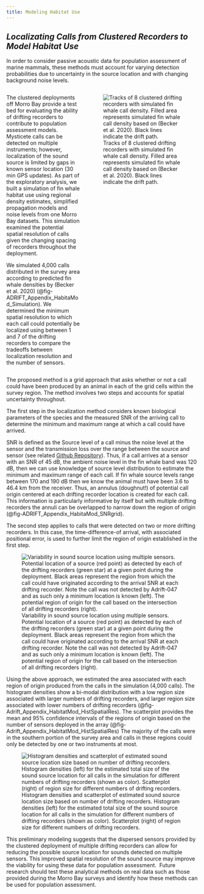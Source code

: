 ```yaml
---
title: Modeling Habitat Use 
---
```

## *Localizating Calls from Clustered Recorders to Model Habitat Use*
In order to consider passive acoustic data for population assessment of marine mammals, these methods must account for varying detection probabilities due to uncertainty in the source location and with changing background noise levels.

::: columns
::: {.column width="40%"}

The clustered deployments off Morro Bay provide a test bed for evaluating the ability of drifting recorders to contribute to population assessment models. Mysticete calls can be detected on multiple instruments; however, localization of the sound source is limited by gaps in known sensor location (30 min GPS updates). As part of the exploratory analysis, we built a simulation of fin whale habitat use using regional density estimates, simplified propagation models and noise levels from one Morro Bay datasets. This simulation examined the potential spatial resolution of calls given the changing spacing of recorders throughout the deployment.

We simulated 4,000 calls distributed in the survey area according to predicted fin whale densities by (Becker et al. 2020) (@fig-ADRIFT_Appendix_HabitaMod_Simulation). We determined the minimum spatial resolution to which each call could potentially be localized using between 1 and 7 of the drifting recorders to compare the tradeoffs between localization resolution and the number of sensors.

::: 
::: {.column width="60%"}

![Tracks of 8 clustered drifting recorders with simulated fin whale call density. Filled area represents simulated fin whale call density based on (Becker et al. 2020). Black lines indicate the drift path.](images/ADRIFT_Appendix_HabitaMod_Simulation.png){#fig-ADRIFT_Appendix_HabitaMod_Simulation fig-alt="Tracks of 8 clustered drifting recorders with simulated fin whale call density. Map of drift tracks for a cluster of 8 drifting recorders overlying simulated fin whale density with call density ranging from 0.5 calls/min in blue to 1.5 calls/min in green. A bright yellow/green area to the southeast of the drift tracks highlights high call density."}

:::
:::

The proposed method is a grid approach that asks whether or not a call could have been produced by an animal in each of the grid cells within the survey region. The method involves two steps and accounts for spatial uncertainty throughout.

The first step in the localization method considers known biological parameters of the species and the measured SNR of the arriving call to determine the minimum and maximum range at which a call could have arrived.

SNR is defined as the Source level of a call minus the noise level at the sensor and the transmission loss over the range between the source and sensor (see related [Github Repository](https://github.com/JPalmerK/AmbiguityGrids)). Thus, if a call arrives at a sensor with an SNR of 45 dB, the ambient noise level in the fin whale band was 120 dB, then we can use knowledge of source level distribution to estimate the minimum and maximum range of each call. If fin whale source levels range between 170 and 190 dB then we know the animal must have been 3.6 to 46.4 km from the receiver. Thus, an annulus (doughnut!) of potential call origin centered at each drifting recorder location is created for each call. This information is particularly informative by itself but with multiple drifting recorders the annuli can be overlapped to narrow down the region of origin (@fig-ADRIFT_Appendix_HabitaMod_SNRgrid).

The second step applies to calls that were detected on two or more drifting recorders. In this case, the time-difference-of arrival, with associated positional error, is used to further limit the region of origin established in the first step.


![Variability in sound source location using multiple sensors. Potential location of a source (red point) as detected by each of the drifting recorders (green star) at a given point during the deployment. Black areas represent the region from which the call could have originated according to the arrival SNR at each drifting recorder. Note the call was not detected by Adrift-047 and as such only a minimum location is known (left). The potential region of origin for the call based on the intersection of all drifting recorders (right).](images/ADRIFT_Appendix_HabitaMod_SNRgrid.png){#fig-ADRIFT_Appendix_HabitaMod_SNRgrid fig-alt="Variability in sound source location using multiple drifting recorders. For each plot, the potential location of a source (red point) as detected by each of the drifting recorders (green star) at a given point during the deployment. Black areas represent the region from which the call could have originated according to the arrival SNR at each drifting recorder. There is a plot for each individual drift, and the figure on the right provides an estimated location range based on the combined detections. Note the call was not detected by Adrift-047 and as such only a minimum location is known. The potential region of origin for the call based on the intersection of all drifting recorders (right), and covers an overall smaller range than the estimate provided by any individual drifting recorder."}

Using the above approach, we estimated the area associated with each region of origin produced from the calls in the simulation (4,000 calls). The histogram densities show a bi-modal distribution with a low region size associated with larger numbers of drifting recorders, and larger region size associated with lower numbers of drifting recorders (@fig-Adrift_Appendix_HabitatMod_HistSpatialRes). The scatterplot provides the mean and 95% confidence intervals of the regions of origin based on the number of sensors deployed in the array (@fig-Adrift_Appendix_HabitatMod_HistSpatialRes) The majority of the calls were in the southern portion of the survey area and calls in these regions could only be detected by one or two instruments at most.

![Histogram densities and scatterplot of estimated sound source location size based on number of drifting recorders. Histogram densities (left) for the estimated total size of the sound source location for all calls in the simulation for different numbers of drifting recorders (shown as color). Scatterplot (right) of region size for different numbers of drifting recorders.](images/Adrift_Appendix_HabitatMod_HistSpatialRes.png){#fig-Adrift_Appendix_HabitatMod_HistSpatialRes fig-alt="The estimated location range for a sound source based on the number of drifting recorders detecting the sound are provided by a histogram density plot (left), with region size on the x axis and histogram density on the y axis (histogram densities are colored based on the number of drifting recorders). There is a strong peak at small region size when a larger number of drifting recorders detects the sound, and another peak at very large estimated size when few drifting recorders are considered. The plot on the right shows the region size in square kilometers (y axis) and the number of sensors. There is a consistent decline in the region size based on the number of drifting recorders."}

This preliminary modeling suggests that the dispersed sensors provided by the clustered deployment of multiple drifting recorders can allow for reducing the possible source location for sounds detected on multiple sensors. This improved spatial resolution of the sound source may improve the viability for using these data for population assessment.  Future research should test these analytical methods on real data such as those provided during the Morro Bay surveys and identify how these methods can be used for population assessment.
